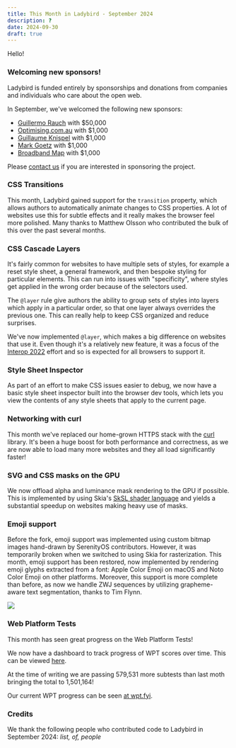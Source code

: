 ```yaml
---
title: This Month in Ladybird - September 2024
description: ?
date: 2024-09-30
draft: true
---
```


Hello\!

### Welcoming new sponsors!

Ladybird is funded entirely by sponsorships and donations from companies and individuals who care about the open web.

In September, we've welcomed the following new sponsors:

- [Guillermo Rauch](https://rauchg.com) with $50,000
- [Optimising.com.au](https://www.optimising.com.au/?utm_source=ladybird&utm_medium=website&utm_campaign=sponsor) with $1,000
- [Guillaume Knispel](#) with $1,000
- [Mark Goetz](https://markandrewgoetz.com/) with $1,000
- [Broadband Map](https://broadbandmap.com/) with $1,000

Please [contact us](mailto:contact@ladybird.org) if you are interested in sponsoring the project.

### CSS Transitions

This month, Ladybird gained support for the `transition` property, which allows authors to automatically animate changes to CSS properties. A lot of websites use this for subtle effects and it really makes the browser feel more polished. Many thanks to Matthew Olsson who contributed the bulk of this over the past several months.

### CSS Cascade Layers

It's fairly common for websites to have multiple sets of styles, for example a reset style sheet, a general framework, and then bespoke styling for particular elements. This can run into issues with "specificity", where styles get applied in the wrong order because of the selectors used.

The `@layer` rule give authors the ability to group sets of styles into layers which apply in a particular order, so that one layer always overrides the previous one. This can really help to keep CSS organized and reduce surprises.

We've now implemented `@layer`, which makes a big difference on websites that use it. Even though it's a relatively new feature, it was a focus of the [Interop 2022](https://wpt.fyi/interop-2022) effort and so is expected for all browsers to support it.

### Style Sheet Inspector

As part of an effort to make CSS issues easier to debug, we now have a basic style sheet inspector built into the browser dev tools, which lets you view the contents of any style sheets that apply to the current page.

### Networking with curl

This month we've replaced our home-grown HTTPS stack with the [curl](https://curl.se/) library. It's been a huge boost for both performance and correctness, as we are now able to load many more websites and they all load significantly faster!

### SVG and CSS masks on the GPU

We now offload alpha and luminance mask rendering to the GPU if possible. This is implemented by using Skia's [SkSL shader language](https://skia.org/docs/user/sksl/) and yields a substantial speedup on websites making heavy use of masks.

### Emoji support

Before the fork, emoji support was implemented using custom bitmap images hand-drawn by SerenityOS contributors.
However, it was temporarily broken when we switched to using Skia for rasterization.
This month, emoji support has been restored, now implemented by rendering emoji glyphs extracted from a font: Apple Color Emoji on macOS and Noto Color Emoji on other platforms.
Moreover, this support is more complete than before, as now we handle ZWJ sequences by utilizing grapheme-aware text segmentation, thanks to Tim Flynn.

![](/assets/img/newsletter-sep-2024-emoji-zwj.png)

### Web Platform Tests

This month has seen great progress on the Web Platform Tests\!

We now have a dashboard to track progress of WPT scores over time. This can be viewed [here](https://grafana.app.ladybird.org/public-dashboards/2365098a185541cf8c7273830a789493?orgId=1).

At the time of writing we are passing 579,531 more subtests than last moth bringing the total to 1,501,164\!

Our current WPT progress can be seen [at wpt.fyi](https://wpt.fyi/results/?product=ladybird).

### Credits

We thank the following people who contributed code to Ladybird in September 2024:
_list,
of,
people_
